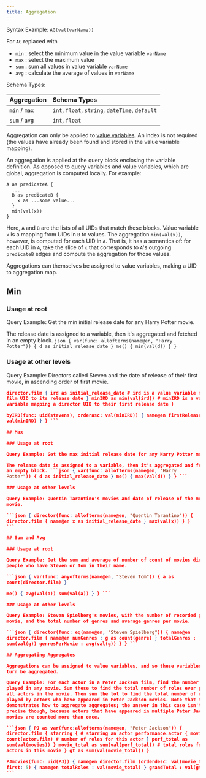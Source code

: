 ```yaml
---
title: Aggregation
---
```


Syntax Example: `AG(val(varName))`

For `AG` replaced with

- `min` : select the minimum value in the value variable `varName`
- `max` : select the maximum value
- `sum` : sum all values in value variable `varName`
- `avg` : calculate the average of values in `varName`

Schema Types:

| Aggregation   | Schema Types                                    |
| :------------ | :---------------------------------------------- |
| `min` / `max` | `int`, `float`, `string`, `dateTime`, `default` |
| `sum` / `avg` | `int`, `float`                                  |

Aggregation can only be applied to
[value variables](./query-language/value-variables.md). An index is not required
(the values have already been found and stored in the value variable mapping).

An aggregation is applied at the query block enclosing the variable definition.
As opposed to query variables and value variables, which are global, aggregation
is computed locally. For example:

```
A as predicateA {
  ...
  B as predicateB {
    x as ...some value...
  }
  min(val(x))
}
```

Here, `A` and `B` are the lists of all UIDs that match these blocks. Value
variable `x` is a mapping from UIDs in `B` to values. The aggregation
`min(val(x))`, however, is computed for each UID in `A`. That is, it has a
semantics of: for each UID in `A`, take the slice of `x` that corresponds to
`A`'s outgoing `predicateB` edges and compute the aggregation for those values.

Aggregations can themselves be assigned to value variables, making a UID to
aggregation map.

## Min

### Usage at root

Query Example: Get the min initial release date for any Harry Potter movie.

The release date is assigned to a variable, then it's aggregated and fetched in
an empty block.
`json { var(func: allofterms(name@en, "Harry Potter")) { d as initial_release_date } me() { min(val(d)) } } `

### Usage at other levels

Query Example: Directors called Steven and the date of release of their first
movie, in ascending order of first movie.

````json { stevens as var(func: allofterms(name@en, "steven")) {
director.film { ird as initial_release_date # ird is a value variable mapping a
film UID to its release date } minIRD as min(val(ird)) # minIRD is a value
variable mapping a director UID to their first release date }

byIRD(func: uid(stevens), orderasc: val(minIRD)) { name@en firstRelease:
val(minIRD) } } ```

## Max

### Usage at root

Query Example: Get the max initial release date for any Harry Potter movie.

The release date is assigned to a variable, then it's aggregated and fetched in
an empty block. ```json { var(func: allofterms(name@en, "Harry
Potter")) { d as initial_release_date } me() { max(val(d)) } } ```

### Usage at other levels

Query Example: Quentin Tarantino's movies and date of release of the most recent
movie.

```json { director(func: allofterms(name@en, "Quentin Tarantino")) {
director.film { name@en x as initial_release_date } max(val(x)) } }
```

## Sum and Avg

### Usage at root

Query Example: Get the sum and average of number of count of movies directed by
people who have Steven or Tom in their name.

```json { var(func: anyofterms(name@en, "Steven Tom")) { a as
count(director.film) }

me() { avg(val(a)) sum(val(a)) } } ```

### Usage at other levels

Query Example: Steven Spielberg's movies, with the number of recorded genres per
movie, and the total number of genres and average genres per movie.

```json { director(func: eq(name@en, "Steven Spielberg")) { name@en
director.film { name@en numGenres : g as count(genre) } totalGenres :
sum(val(g)) genresPerMovie : avg(val(g)) } } ```

## Aggregating Aggregates

Aggregations can be assigned to value variables, and so these variables can in
turn be aggregated.

Query Example: For each actor in a Peter Jackson film, find the number of roles
played in any movie. Sum these to find the total number of roles ever played by
all actors in the movie. Then sum the lot to find the total number of roles ever
played by actors who have appeared in Peter Jackson movies. Note that this
demonstrates how to aggregate aggregates; the answer in this case isn't quite
precise though, because actors that have appeared in multiple Peter Jackson
movies are counted more than once.

```json { PJ as var(func:allofterms(name@en, "Peter Jackson")) {
director.film { starring { # starring an actor performance.actor { movies as
count(actor.film) # number of roles for this actor } perf_total as
sum(val(movies)) } movie_total as sum(val(perf_total)) # total roles for all
actors in this movie } gt as sum(val(movie_total)) }

PJmovies(func: uid(PJ)) { name@en director.film (orderdesc: val(movie_total),
first: 5) { name@en totalRoles : val(movie_total) } grandTotal : val(gt) } }
```
````
